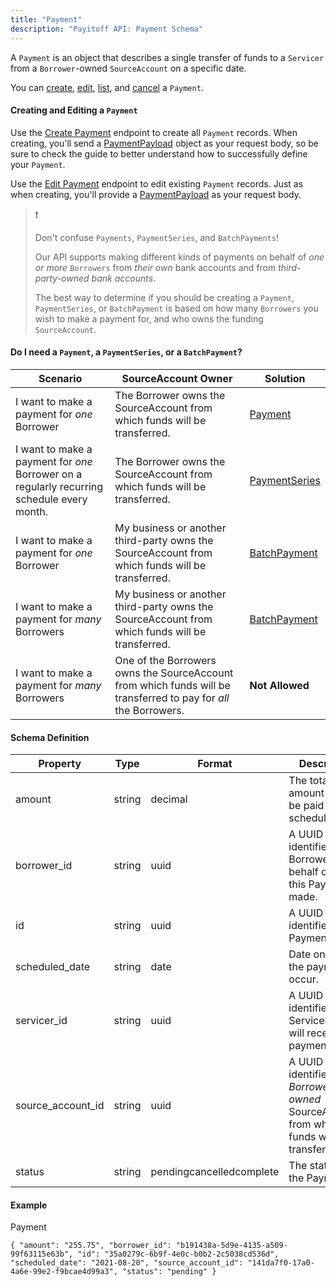 ```yaml
---
title: "Payment"
description: "Payitoff API: Payment Schema"
---
```


A `Payment` is an object that describes a single transfer of funds to a `Servicer` from a `Borrower`\-owned `SourceAccount` on a specific date.

You can [create](/reference/create-payment), [edit](/reference/edit-payment), [list](/reference/list-payments), and [cancel](/reference/cancel-payment) a `Payment`.

#### Creating and Editing a `Payment`

Use the [Create Payment](/reference/create-payment) endpoint to create all `Payment` records. When creating, you'll send a [PaymentPayload](/docs/payment-payload-schema) object as your request body, so be sure to check the guide to better understand how to successfully define your `Payment`.

Use the [Edit Payment](/reference/edit-payment) endpoint to edit existing `Payment` records. Just as when creating, you'll provide a [PaymentPayload](/docs/payment-payload-schema) as your request body.

> ❗️
> 
> Don't confuse `Payments`, `PaymentSeries`, and `BatchPayments`!
> 
> Our API supports making different kinds of payments on behalf of _one or more_ `Borrowers` from _their own_ bank accounts and from _third-party-owned bank accounts_.
> 
> The best way to determine if you should be creating a `Payment`, `PaymentSeries`, or `BatchPayment` is based on how many `Borrowers` you wish to make a payment for, and who owns the funding `SourceAccount`.

#### Do I need a `Payment`, a `PaymentSeries`, or a `BatchPayment`?

| Scenario                                                                                   | SourceAccount Owner                                                                                              | Solution                                     |
| ------------------------------------------------------------------------------------------ | ---------------------------------------------------------------------------------------------------------------- | -------------------------------------------- |
| I want to make a payment for _one_ Borrower                                                | The Borrower owns the SourceAccount from which funds will be transferred.                                        | [Payment](/docs/payment-schema)              |
| I want to make a payment for _one_ Borrower on a regularly recurring schedule every month. | The Borrower owns the SourceAccount from which funds will be transferred.                                        | [PaymentSeries](/docs/payment-series-schema) |
| I want to make a payment for _one_ Borrower                                                | My business or another third-party owns the SourceAccount from which funds will be transferred.                  | [BatchPayment](/docs/batch-payment-schema)   |
| I want to make a payment for _many_ Borrowers                                              | My business or another third-party owns the SourceAccount from which funds will be transferred.                  | [BatchPayment](/docs/batch-payment-schema)   |
| I want to make a payment for _many_ Borrowers                                              | One of the Borrowers owns the SourceAccount from which funds will be transferred to pay for _all_ the Borrowers. | **Not Allowed**                              |

#### Schema Definition

| Property            | Type   | Format                   | Description                                                                                      |
| ------------------- | ------ | ------------------------ | ------------------------------------------------------------------------------------------------ |
| amount              | string | decimal                  | The total amount that will be paid on the scheduled\_date.                                       |
| borrower\_id        | string | uuid                     | A UUID that identifies the Borrower on behalf of whom this Payment is made.                      |
| id                  | string | uuid                     | A UUID that identifies this Payment.                                                             |
| scheduled\_date     | string | date                     | Date on which the payment will occur.                                                            |
| servicer\_id        | string | uuid                     | A UUID that identifies the Servicer who will receive the payment.                                |
| source\_account\_id | string | uuid                     | A UUID that identifies the _Borrower\-owned_ SourceAccount from which funds will be transferred. |
| status              | string | pendingcancelledcomplete | The status of the Payment.                                                                       |

#### Example

Payment

`{
  "amount": "255.75",
  "borrower_id": "b191438a-5d9e-4135-a509-99f63115e63b",
  "id": "35a0279c-6b9f-4e0c-b0b2-2c5038cd536d",
  "scheduled_date": "2021-08-20",
  "source_account_id": "141da7f0-17a0-4a6e-99e2-f9bcae4d99a3",
  "status": "pending"
}
`